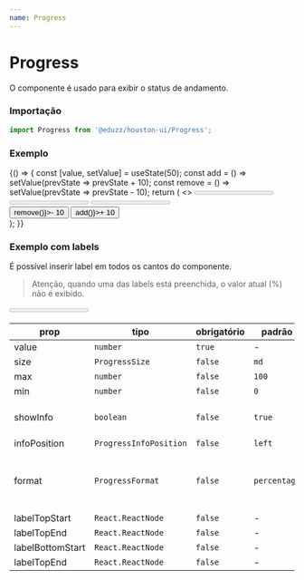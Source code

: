 ```yaml
---
name: Progress
---
```





# Progress

O componente é usado para exibir o status de andamento.

### Importação

```ts
import Progress from '@eduzz/houston-ui/Progress';
```

### Exemplo

<Playground>
  {() => {
    const [value, setValue] = useState(50);
    const add = () => setValue(prevState => prevState + 10);
    const remove = () => setValue(prevState => prevState - 10);
    return (
      <>
        <Box xs={{ padding: '0.5rem 0' }}>
          <Progress value={value} showInfo={false} />
        </Box>
        <Box xs={{ padding: '0.5rem 0' }}>
          <Progress value={value} />
        </Box>
        <Box xs={{ padding: '0.5rem 0' }}>
          <Progress value={value} infoPosition='right' />
        </Box>
        <div style={{ gap: 16, display: 'flex', marginTop: '1rem' }}>
          <Button onClick={() => remove()}>- 10</Button>
          <Button onClick={() => add()}>+ 10</Button>
        </div>
      </>
    );
  }}
</Playground>

### Exemplo com labels

É possível inserir label em todos os cantos do componente.

> Atenção, quando uma das labels está preenchida, o valor atual (%) não é exibido.

<Playground>
  <Box xs={{ padding: '20px 0' }}>
    <Progress
      labelTopStart='Info Top'
      labelTopEnd='Info Top'
      labelBottomStart='Info Bottom'
      labelBottomEnd='Info Bottom'
      value={50}
    />
  </Box>
</Playground>

| prop             | tipo                   | obrigatório | padrão       | descrição                                                     |
| ---------------- | ---------------------- | ----------- | ------------ | ------------------------------------------------------------- |
| value            | `number`               | `true`      | -            | -                                                             |
| size             | `ProgressSize`         | `false`     | `md`         | -                                                             |
| max              | `number`               | `false`     | `100`        | -                                                             |
| min              | `number`               | `false`     | `0`          | -                                                             |
| showInfo         | `boolean`              | `false`     | `true`       | Exibição da quantidade preenchida.                            |
| infoPosition     | `ProgressInfoPosition` | `false`     | `left`       | -                                                             |
| format           | `ProgressFormat`       | `false`     | `percentage` | Se `text`, o símbolo de porcentagem (%) não será renderizado. |
| labelTopStart    | `React.ReactNode`      | `false`     | -            | -                                                             |
| labelTopEnd      | `React.ReactNode`      | `false`     | -            | -                                                             |
| labelBottomStart | `React.ReactNode`      | `false`     | -            | -                                                             |
| labelTopEnd      | `React.ReactNode`      | `false`     | -            | -                                                             |
